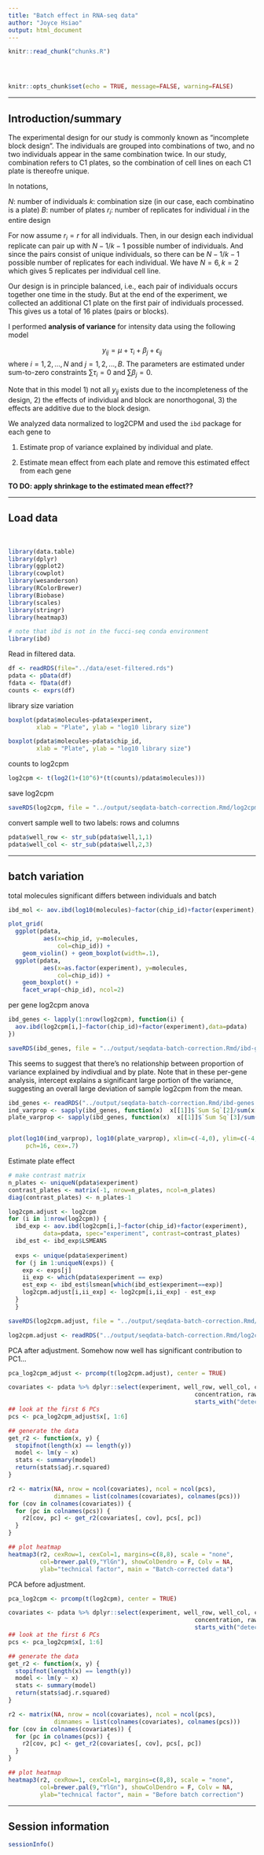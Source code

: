 ```yaml
---
title: "Batch effect in RNA-seq data"
author: "Joyce Hsiao"
output: html_document
---
```


<!-- The file analysis/chunks.R contains chunks that define default settings
shared across the workflowr files. -->
```r
knitr::read_chunk("chunks.R")
```

<!-- Update knitr chunk options -->
```r
```

<!-- Insert the date the file was last updated -->
```r
```

<!-- Insert the code version (Git commit SHA1) if Git repository exists and R
 package git2r is installed -->
```r
```

```r
knitr::opts_chunk$set(echo = TRUE, message=FALSE, warning=FALSE)
```

---

## Introduction/summary

The experimental design for our study is commonly known as "incomplete block design". The individuals are grouped into combinations of two, and no two individuals appear in the same combination twice. In our study, combination refers to C1 plates, so the combination of cell lines on each C1 plate is thereofre unique. 

In notations, 

$N$: number of individuals
$k$: combination size (in our case, each combinatino is a plate)
$B$: number of plates
$r_i$: number of replicates for individual $i$ in the entire design

For now assume $r_i=r$ for all individuals. Then, in our design each individual replicate can pair up with $N-1/k-1$ possible number of individuals. And since the pairs consist of unique individuals, so there can be  $N-1/k-1$ possible number of replicates for each individual. We have $N=6, k=2$ which gives 5 replicates per individual cell line.

Our design is in principle balanced, i.e., each pair of individuals occurs together one time in the study. But at the end of the experiment, we collected an additional C1 plate on the first pair of individuals processed. This gives us a total of 16 plates (pairs or blocks).


I performed **analysis of variance** for intensity data using the following model

$$
y_{ij} = \mu + \tau_i + \beta_j + \epsilon_{ij}
$$
where $i = 1,2,..., N$ and $j = 1,2,..., B$. The parameters are estimated under sum-to-zero constraints $\sum \tau_i = 0$ and $\sum \beta_j = 0$.

Note that in this model 1) not all $y_{ij}$ exists due to the incompleteness of the design, 2) the effects of individual and block are nonorthogonal, 3) the effects are additive due to the block design.



We analyzed data normalized to log2CPM and used the `ibd` package for each gene to 

1. Estimate prop of variance explained by individual and plate.

2. Estimate mean effect from each plate and remove this estimated effect from each gene


**TO DO: apply shrinkage to the estimated mean effect??**

---

## Load data

$~$

```r
library(data.table)
library(dplyr)
library(ggplot2)
library(cowplot)
library(wesanderson)
library(RColorBrewer)
library(Biobase)
library(scales)
library(stringr)
library(heatmap3)

# note that ibd is not in the fucci-seq conda environment
library(ibd)
```

Read in filtered data.

```r
df <- readRDS(file="../data/eset-filtered.rds")
pdata <- pData(df)
fdata <- fData(df)
counts <- exprs(df)
```

library size variation 

```r
boxplot(pdata$molecules~pdata$experiment,
        xlab = "Plate", ylab = "log10 library size")

boxplot(pdata$molecules~pdata$chip_id,
        xlab = "Plate", ylab = "log10 library size")
```


counts to log2cpm

```r
log2cpm <- t(log2(1+(10^6)*(t(counts)/pdata$molecules)))
```

save log2cpm

```r
saveRDS(log2cpm, file = "../output/seqdata-batch-correction.Rmd/log2cpm.rds")
```


convert sample well to two labels: rows and columns

```r
pdata$well_row <- str_sub(pdata$well,1,1)
pdata$well_col <- str_sub(pdata$well,2,3)
```


---

## batch variation 

total molecules significant differs between individuals and batch

```r
ibd_mol <- aov.ibd(log10(molecules)~factor(chip_id)+factor(experiment),data=pdata)
```

```r
plot_grid(
  ggplot(pdata, 
          aes(x=chip_id, y=molecules,
              col=chip_id)) +
    geom_violin() + geom_boxplot(width=.1),
  ggplot(pdata,
          aes(x=as.factor(experiment), y=molecules,
              col=chip_id)) +
    geom_boxplot() + 
    facet_wrap(~chip_id), ncol=2)
```

per gene log2cpm anova

```r
ibd_genes <- lapply(1:nrow(log2cpm), function(i) {
  aov.ibd(log2cpm[i,]~factor(chip_id)+factor(experiment),data=pdata)
})

saveRDS(ibd_genes, file = "../output/seqdata-batch-correction.Rmd/ibd-genes.rds")
```

This seems to suggest that there's no relationship between proportion of variance explained by indivdiual and by plate. Note that in these per-gene analysis, intercept explains a significant large portion of the variance, suggesting an overall large deviation of sample log2cpm from the mean.

```r
ibd_genes <- readRDS("../output/seqdata-batch-correction.Rmd/ibd-genes.rds")
ind_varprop <- sapply(ibd_genes, function(x)  x[[1]]$`Sum Sq`[2]/sum(x[[1]]$`Sum Sq`))
plate_varprop <- sapply(ibd_genes, function(x)  x[[1]]$`Sum Sq`[3]/sum(x[[1]]$`Sum Sq`))


plot(log10(ind_varprop), log10(plate_varprop), xlim=c(-4,0), ylim=c(-4,0),
     pch=16, cex=.7)
```

Estimate plate effect

```r
# make contrast matrix
n_plates <- uniqueN(pdata$experiment)
contrast_plates <- matrix(-1, nrow=n_plates, ncol=n_plates)
diag(contrast_plates) <- n_plates-1

log2cpm.adjust <- log2cpm
for (i in 1:nrow(log2cpm)) {
  ibd_exp <- aov.ibd(log2cpm[i,]~factor(chip_id)+factor(experiment),
          data=pdata, spec="experiment", contrast=contrast_plates)
  ibd_est <- ibd_exp$LSMEANS
  
  exps <- unique(pdata$experiment)
  for (j in 1:uniqueN(exps)) {
    exp <- exps[j]
    ii_exp <- which(pdata$experiment == exp)
    est_exp <- ibd_est$lsmean[which(ibd_est$experiment==exp)]
    log2cpm.adjust[i,ii_exp] <- log2cpm[i,ii_exp] - est_exp
  }
  }

saveRDS(log2cpm.adjust, file = "../output/seqdata-batch-correction.Rmd/log2cpm.adjust.rds")
```


```r
log2cpm.adjust <- readRDS("../output/seqdata-batch-correction.Rmd/log2cpm.adjust.rds")
```

PCA after adjustment. Somehow now well has significant contribution to PC1...

```r
pca_log2cpm_adjust <- prcomp(t(log2cpm.adjust), center = TRUE)

covariates <- pdata %>% dplyr::select(experiment, well_row, well_col, chip_id, 
                                                     concentration, raw:unmapped,
                                                     starts_with("detect"),  molecules)
## look at the first 6 PCs
pcs <- pca_log2cpm_adjust$x[, 1:6]

## generate the data
get_r2 <- function(x, y) {
  stopifnot(length(x) == length(y))
  model <- lm(y ~ x)
  stats <- summary(model)
  return(stats$adj.r.squared)
}

r2 <- matrix(NA, nrow = ncol(covariates), ncol = ncol(pcs),
             dimnames = list(colnames(covariates), colnames(pcs)))
for (cov in colnames(covariates)) {
  for (pc in colnames(pcs)) {
    r2[cov, pc] <- get_r2(covariates[, cov], pcs[, pc])
  }
}

## plot heatmap
heatmap3(r2, cexRow=1, cexCol=1, margins=c(8,8), scale = "none",
         col=brewer.pal(9,"YlGn"), showColDendro = F, Colv = NA,
         ylab="technical factor", main = "Batch-corrected data")
```


PCA before adjustment. 

```r
pca_log2cpm <- prcomp(t(log2cpm), center = TRUE)

covariates <- pdata %>% dplyr::select(experiment, well_row, well_col, chip_id, 
                                                     concentration, raw:unmapped,
                                                     starts_with("detect"),  molecules)
## look at the first 6 PCs
pcs <- pca_log2cpm$x[, 1:6]

## generate the data
get_r2 <- function(x, y) {
  stopifnot(length(x) == length(y))
  model <- lm(y ~ x)
  stats <- summary(model)
  return(stats$adj.r.squared)
}

r2 <- matrix(NA, nrow = ncol(covariates), ncol = ncol(pcs),
             dimnames = list(colnames(covariates), colnames(pcs)))
for (cov in colnames(covariates)) {
  for (pc in colnames(pcs)) {
    r2[cov, pc] <- get_r2(covariates[, cov], pcs[, pc])
  }
}

## plot heatmap
heatmap3(r2, cexRow=1, cexCol=1, margins=c(8,8), scale = "none",
         col=brewer.pal(9,"YlGn"), showColDendro = F, Colv = NA,
         ylab="technical factor", main = "Before batch correction")
```



---

## Session information

```r
sessionInfo()
```

